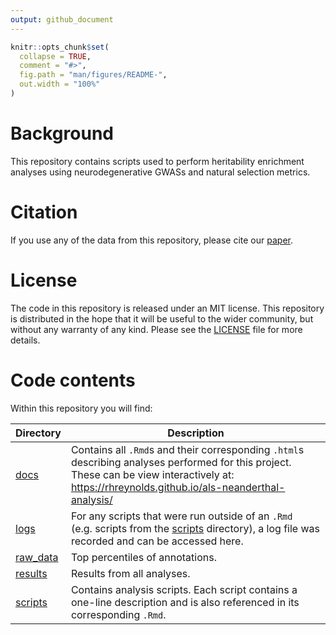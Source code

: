 ```yaml
---
output: github_document
---
```


<!-- README.md is generated from README.Rmd. Please edit that file -->

```r
knitr::opts_chunk$set(
  collapse = TRUE,
  comment = "#>",
  fig.path = "man/figures/README-",
  out.width = "100%"
)
```

# Background
This repository contains scripts used to perform heritability enrichment analyses using neurodegenerative GWASs and natural selection metrics.

# Citation
If you use any of the data from this repository, please cite our [paper](https://www.biorxiv.org/content/10.1101/2022.04.29.490053v1).

# License
The code in this repository is released under an MIT license. This repository is distributed in the hope that it will be useful to the wider community, but without any warranty of any kind. Please see the [LICENSE](LICENSE) file for more details. 

# Code contents

Within this repository you will find:

| Directory | Description |
| --------- | --------------------------------------------------------------------------- |
| [docs](docs) | Contains all `.Rmd`s and their corresponding `.html`s describing analyses performed for this project. These can be view interactively at: [https://rhreynolds.github.io/als-neanderthal-analysis/](https://rhreynolds.github.io/als-neanderthal-analysis/)|
| [logs](logs) | For any scripts that were run outside of an `.Rmd` (e.g. scripts from the [scripts](scripts) directory), a log file was recorded and can be accessed here. |
| [raw_data](raw_data)| Top percentiles of annotations. |
| [results](results) | Results from all analyses. |
| [scripts](scripts) | Contains analysis scripts. Each script contains a one-line description and is also referenced in its corresponding `.Rmd`. |